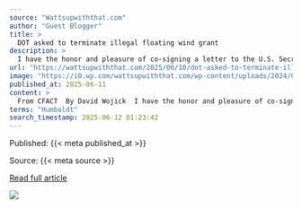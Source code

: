 ```yaml
---
source: "Wattsupwiththat.com"
author: "Guest Blogger"
title: >
  DOT asked to terminate illegal floating wind grant
description: >
  I have the honor and pleasure of co-signing a letter to the U.S. Secretary of Transportation, Sean Duffy, asking him to terminate a half billion dollar grant made by the Biden administration to the West Coast wind industry. The short story is the grant was il…
url: "https://wattsupwiththat.com/2025/06/10/dot-asked-to-terminate-illegal-floating-wind-grant/"
image: "https://i0.wp.com/wattsupwiththat.com/wp-content/uploads/2024/06/charlesrotter_floating_wind_turbines_midjourney.webp?fit=1200%2C600&ssl=1"
published_at: 2025-06-11
content: >
  From CFACT  By David Wojick  I have the honor and pleasure of co-signing a letter to the U.S. Secretary of Transportation, Sean Duffy, asking him to terminate a half billion dollar grant made by the … [+4107 chars]
terms: "Humboldt"
search_timestamp: 2025-06-12 01:23:42
---
```



Published: {{< meta published_at >}}


Source: {{< meta source >}}


[Read full article]({{< meta url >}}){target='_blank'}



![](`r rmarkdown::metadata$image[1]`)
